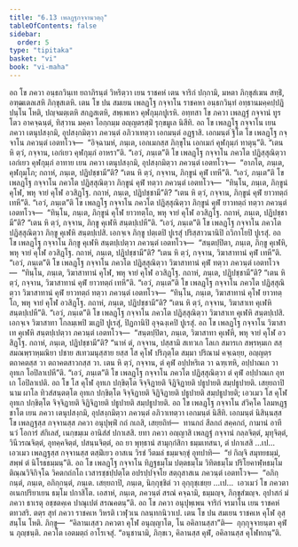 ```yaml
---
title: "6.13 เพลฏฺฐกจฺจานวตฺถุ"
tableOfContents: false
sidebar:
  order: 5
type: "tipitaka"
basket: "vi"
book: "vi-maha"
---
```



<DynamicBreadcrumb />

<Division number="284" book="vi-maha">

<Paragraph number="1288" book="vi-maha">
อถ โข ภควา อนฺธกวินฺเท ยถาภิรนฺตํ วิหริตฺวา เยน ราชคหํ เตน จาริกํ ปกฺกามิ, มหตา ภิกฺขุสํเฆน สทฺธิํ, อฑฺฒเตลเสหิ ภิกฺขุสเตหิ. เตน โข ปน สมเยน เพลฏฺโฐ กจฺจาโน ราชคหา อนฺธกวินฺทํ อทฺธานมคฺคปฺปฏิปนฺโน โหติ, ปญฺจมตฺเตหิ สกฏสเตหิ, สพฺเพเหว คุฬกุมฺภปูเรหิ. อทฺทสา โข ภควา เพลฏฺฐํ กจฺจานํ ทูรโตว อาคจฺฉนฺตํ, ทิสฺวาน มคฺคา โอกฺกมฺม อญฺญตรสฺมิํ รุกฺขมูเล นิสีทิ.
</Paragraph>

<Paragraph number="1289" book="vi-maha">
อถ โข เพลฏฺโฐ กจฺจาโน เยน ภควา เตนุปสงฺกมิ, อุปสงฺกมิตฺวา ภควนฺตํ อภิวาเทตฺวา เอกมนฺตํ อฏฺฐาสิ. เอกมนฺตํ ฐิโต โข เพลฏฺโฐ กจฺจาโน ภควนฺตํ เอตทโวจ—  “อิจฺฉามหํ, ภนฺเต, เอกเมกสฺส ภิกฺขุโน เอกเมกํ คุฬกุมฺภํ ทาตุนฺ”ติ. “เตน หิ ตฺวํ, กจฺจาน, เอกํเยว คุฬกุมฺภํ อาหรา”ติ. “เอวํ, ภนฺเต”ติ โข เพลฏฺโฐ กจฺจาโน ภควโต ปฏิสฺสุณิตฺวา เอกํเยว คุฬกุมฺภํ อาทาย เยน ภควา เตนุปสงฺกมิ, อุปสงฺกมิตฺวา ภควนฺตํ เอตทโวจ—  “อาภโต, ภนฺเต, คุฬกุมฺโภ; กถาหํ, ภนฺเต, ปฏิปชฺชามี”ติ? “เตน หิ ตฺวํ, กจฺจาน, ภิกฺขูนํ คุฬํ เทหี”ติ. “เอวํ, ภนฺเต”ติ โข เพลฏฺโฐ กจฺจาโน ภควโต ปฏิสฺสุณิตฺวา ภิกฺขูนํ คุฬํ ทตฺวา ภควนฺตํ เอตทโวจ—  “ทินฺโน, ภนฺเต, ภิกฺขูนํ คุโฬ, พหุ จายํ คุโฬ อวสิฏฺโฐ. กถาหํ, ภนฺเต, ปฏิปชฺชามี”ติ? “เตน หิ ตฺวํ, กจฺจาน, ภิกฺขูนํ คุฬํ ยาวทตฺถํ เทหี”ติ. “เอวํ, ภนฺเต”ติ โข เพลฏฺโฐ กจฺจาโน ภควโต ปฏิสฺสุณิตฺวา ภิกฺขูนํ คุฬํ ยาวทตฺถํ ทตฺวา ภควนฺตํ เอตทโวจ—  “ทินฺโน, ภนฺเต, ภิกฺขูนํ คุโฬ ยาวทตฺโถ, พหุ จายํ คุโฬ อวสิฏฺโฐ. กถาหํ, ภนฺเต, ปฏิปชฺชามี”ติ? “เตน หิ ตฺวํ, กจฺจาน, ภิกฺขู คุเฬหิ สนฺตปฺเปหี”ติ. “เอวํ, ภนฺเต”ติ โข เพลฏฺโฐ กจฺจาโน ภควโต ปฏิสฺสุณิตฺวา ภิกฺขู คุเฬหิ สนฺตปฺเปสิ. เอกจฺเจ ภิกฺขู ปตฺเตปิ ปูเรสุํ ปริสฺสาวนานิปิ ถวิกาโยปิ ปูเรสุํ. อถ โข เพลฏฺโฐ กจฺจาโน ภิกฺขู คุเฬหิ สนฺตปฺเปตฺวา ภควนฺตํ เอตทโวจ—  “สนฺตปฺปิตา, ภนฺเต, ภิกฺขู คุเฬหิ, พหุ จายํ คุโฬ อวสิฏฺโฐ. กถาหํ, ภนฺเต, ปฏิปชฺชามี”ติ? “เตน หิ ตฺวํ, กจฺจาน, วิฆาสาทานํ คุฬํ เทหี”ติ. “เอวํ, ภนฺเต”ติ โข เพลฏฺโฐ กจฺจาโน ภควโต ปฏิสฺสุณิตฺวา วิฆาสาทานํ คุฬํ ทตฺวา ภควนฺตํ เอตทโวจ—  “ทินฺโน, ภนฺเต, วิฆาสาทานํ คุโฬ, พหุ จายํ คุโฬ อวสิฏฺโฐ. กถาหํ, ภนฺเต, ปฏิปชฺชามี”ติ? “เตน หิ ตฺวํ, กจฺจาน, วิฆาสาทานํ คุฬํ ยาวทตฺถํ เทหี”ติ. “เอวํ, ภนฺเต”ติ โข เพลฏฺโฐ กจฺจาโน ภควโต ปฏิสฺสุณิตฺวา วิฆาสาทานํ คุฬํ ยาวทตฺถํ ทตฺวา ภควนฺตํ เอตทโวจ—  “ทินฺโน, ภนฺเต, วิฆาสาทานํ คุโฬ ยาวทตฺโถ, พหุ จายํ คุโฬ อวสิฏฺโฐ. กถาหํ, ภนฺเต, ปฏิปชฺชามี”ติ? “เตน หิ ตฺวํ, กจฺจาน, วิฆาสาเท คุเฬหิ สนฺตปฺเปหี”ติ. “เอวํ, ภนฺเต”ติ โข เพลฏฺโฐ กจฺจาโน ภควโต ปฏิสฺสุณิตฺวา วิฆาสาเท คุเฬหิ สนฺตปฺเปสิ. เอกจฺเจ วิฆาสาทา โกลมฺเพปิ ฆเฏปิ ปูเรสุํ, ปิฏกานิปิ อุจฺฉงฺเคปิ ปูเรสุํ. อถ โข เพลฏฺโฐ กจฺจาโน วิฆาสาเท คุเฬหิ สนฺตปฺเปตฺวา ภควนฺตํ เอตทโวจ—  “สนฺตปฺปิตา, ภนฺเต, วิฆาสาทา คุเฬหิ, พหุ จายํ คุโฬ อวสิฏฺโฐ. กถาหํ, ภนฺเต, ปฏิปชฺชามี”ติ? “นาหํ ตํ, กจฺจาน, ปสฺสามิ สเทวเก โลเก สมารเก สพฺรหฺมเก สสฺสมณพฺราหฺมณิยา ปชาย สเทวมนุสฺสาย ยสฺส โส คุโฬ ปริภุตฺโต สมฺมา ปริณามํ คจฺเฉยฺย, อญฺญตฺร ตถาคตสฺส วา ตถาคตสาวกสฺส วา. เตน หิ ตฺวํ, กจฺจาน, ตํ คุฬํ อปฺปหริเต วา ฉฑฺเฑหิ, อปฺปาณเก วา อุทเก โอปิลาเปหี”ติ. “เอวํ, ภนฺเต”ติ โข เพลฏฺโฐ กจฺจาโน ภควโต ปฏิสฺสุณิตฺวา ตํ คุฬํ อปฺปาณเก อุทเก โอปิลาเปติ. อถ โข โส คุโฬ อุทเก ปกฺขิตฺโต จิจฺจิฏายติ จิฏิจิฏายติ ปธูปายติ สมฺปธูปายติ. เสยฺยถาปิ นาม ผาโล ทิวสํสนฺตตฺโต อุทเก ปกฺขิตฺโต จิจฺจิฏายติ จิฏิจิฏายติ ปธูปายติ สมฺปธูปายติ; เอวเมว โส คุโฬ อุทเก ปกฺขิตฺโต จิจฺจิฏายติ จิฏิจิฏายติ ปธูปายติ สมฺปธูปายติ.
</Paragraph>

<Paragraph number="1290" book="vi-maha">
อถ โข เพลฏฺโฐ กจฺจาโน สํวิคฺโค โลมหฏฺฐชาโต เยน ภควา เตนุปสงฺกมิ, อุปสงฺกมิตฺวา ภควนฺตํ อภิวาเทตฺวา เอกมนฺตํ นิสีทิ. เอกมนฺตํ นิสินฺนสฺส โข เพลฏฺฐสฺส กจฺจานสฺส ภควา อนุปุพฺพิํ กถํ กเถสิ, เสยฺยถิทํ—  ทานกถํ สีลกถํ สคฺคกถํ, กามานํ อาทีนวํ โอการํ สํกิเลสํ, เนกฺขมฺเม อานิสํสํ ปกาเสสิ. ยทา ภควา อญฺญาสิ เพลฏฺฐํ กจฺจานํ กลฺลจิตฺตํ, มุทุจิตฺตํ, วินีวรณจิตฺตํ, อุทคฺคจิตฺตํ, ปสนฺนจิตฺตํ, อถ ยา พุทฺธานํ สามุกฺกํสิกา ธมฺมเทสนา, ตํ ปกาเสสิ …เป…  เอวเมว เพลฏฺฐสฺส กจฺจานสฺส ตสฺมิํเยว อาสเน วิรชํ วีตมลํ ธมฺมจกฺขุํ อุทปาทิ—  “ยํ กิญฺจิ สมุทยธมฺมํ, สพฺพํ ตํ นิโรธธมฺมนฺ”ติ. อถ โข เพลฏฺโฐ กจฺจาโน ทิฏฺฐธมฺโม ปตฺตธมฺโม วิทิตธมฺโม ปริโยคาฬฺหธมฺโม ติณฺณวิจิกิจฺโฉ วิคตกถํกโถ เวสารชฺชปฺปตฺโต อปรปฺปจฺจโย สตฺถุสาสเน ภควนฺตํ เอตทโวจ—  “อภิกฺกนฺตํ, ภนฺเต, อภิกฺกนฺตํ, ภนฺเต. เสยฺยถาปิ, ภนฺเต, นิกฺกุชฺชิตํ วา อุกฺกุชฺเชยฺย …เป…  เอวเมวํ โข ภควตา อเนกปริยาเยน ธมฺโม ปกาสิโต. เอสาหํ, ภนฺเต, ภควนฺตํ สรณํ คจฺฉามิ, ธมฺมญฺจ, ภิกฺขุสํฆญฺจ. อุปาสกํ มํ ภควา ธาเรตุ อชฺชตคฺเค ปาณุเปตํ สรณคตนฺ”ติ.
</Paragraph>

<Paragraph number="1291" book="vi-maha">
อถ โข ภควา อนุปุพฺเพน จาริกํ จรมาโน เยน ราชคหํ ตทวสริ. ตตฺร สุทํ ภควา ราชคเห วิหรติ เวฬุวเน กลนฺทกนิวาเป. เตน โข ปน สมเยน ราชคเห คุโฬ อุสฺสนฺโน โหติ. ภิกฺขู—  “คิลานเสฺสว ภควตา คุโฬ อนุญฺญาโต, โน อคิลานสฺสา”ติ—  กุกฺกุจฺจายนฺตา คุฬํ น ภุญฺชนฺติ. ภควโต เอตมตฺถํ อาโรเจสุํ. “อนุชานามิ, ภิกฺขเว, คิลานสฺส คุฬํ, อคิลานสฺส คุโฬทกนฺ”ติ.
</Paragraph>
</Division>